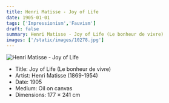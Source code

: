 ```yaml
---
title: Henri Matisse - Joy of Life
date: 1905-01-01
tags: ['Impressionism','Fauvism']
draft: false
summary: Henri Matisse - Joy of Life (Le bonheur de vivre)
images: ['/static/images/10278.jpg']
---
```


![Henri Matisse - Joy of Life](/static/images/10278.jpg)

* Title: Joy of Life (Le bonheur de vivre)
* Artist: Henri Matisse (1869-1954)
* Date: 1905
* Medium: Oil on canvas
* Dimensions: 177 × 241 cm


